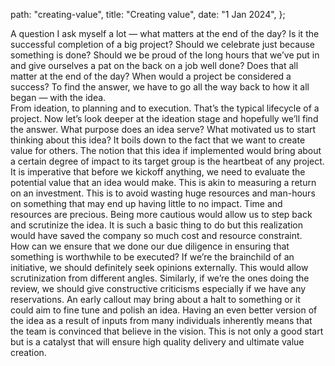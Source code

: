   path: "creating-value",
  title: "Creating value",
  date: "1 Jan 2024",
};

A question I ask myself a lot — what matters at the end of the day? Is it the successful completion of a big project? Should we celebrate just because something is done? Should we be proud of the long hours that we’ve put in and give ourselves a pat on the back on a job well done? Does that all matter at the end of the day? When would a project be considered a success? To find the answer, we have to go all the way back to how it all began — with the idea. 
<br/>
From ideation, to planning and to execution. That’s the typical lifecycle of a project. Now let’s look deeper at the ideation stage and hopefully we’ll find the answer. What purpose does an idea serve? What motivated us to start thinking about this idea? It boils down to the fact that we want to create value for others. The notion that this idea if implemented would bring about a certain degree of impact to its target group is the heartbeat of any project.
<br/>
It is imperative that before we kickoff anything, we need to evaluate the potential value that an idea would make. This is akin to measuring a return on an investment. This is to avoid wasting huge resources and man-hours on something that may end up having little to no impact. Time and resources are precious. Being more cautious would allow us to step back and scrutinize the idea. It is such a basic thing to do but this realization would have saved the company so much cost and resource constraint.
<br/>
How can we ensure that we done our due diligence in ensuring that something is worthwhile to be executed? If we’re the brainchild of an initiative, we should definitely seek opinions externally. This would allow scrutinization from different angles. Similarly, if we’re the ones doing the review, we should give constructive criticisms especially if we have any reservations. An early callout may bring about a halt to something or it could aim to fine tune and polish an idea. Having an even better version of the idea as a result of inputs from many individuals inherently means that the team is convinced that believe in the vision. This is not only a good start but is a catalyst that will ensure high quality delivery and ultimate value creation.